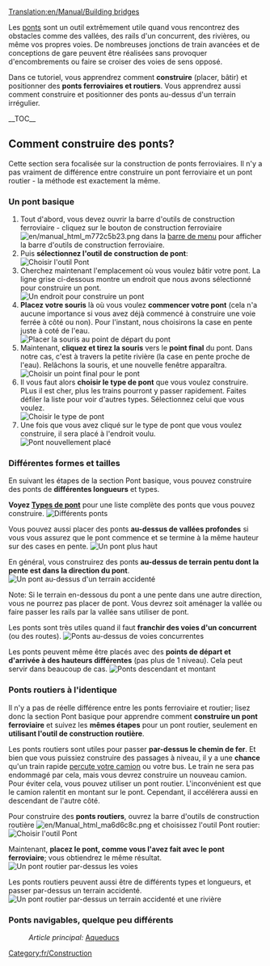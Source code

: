 [[Translation:en/Manual/Building bridges]]
{{fr/Tutoriel}}

Les [[fr/Manual/Ponts|ponts]] sont un outil extrêmement utile quand vous rencontrez des obstacles comme des vallées, des rails d'un concurrent, des rivières, ou même vos propres voies. De nombreuses jonctions de train avancées et de conceptions de gare peuvent être réalisées sans provoquer d'encombrements ou faire se croiser des voies de sens opposé.

<!-- aide pour moteur de recherche -->
Dans ce tutoriel, vous apprendrez comment '''construire''' (placer, bâtir) et positionner des '''ponts ferroviaires et routiers'''. Vous apprendrez aussi comment construire et positionner des ponts au-dessus d'un terrain irrégulier.

__TOC__
== Comment construire des ponts? ==
Cette section sera focalisée sur la construction de ponts ferroviaires. Il n'y a pas vraiment de différence entre construire un pont ferroviaire et un pont routier - la méthode est exactement la même.

=== Un pont basique ===
# Tout d'abord, vous devez ouvrir la barre d'outils de construction ferroviaire - cliquez sur le bouton de construction ferroviaire [[File:en/manual html m772c5b23.png]] dans la [[fr/Manual/Interface#La barre de menu|barre de menu]] pour afficher la barre d'outils de construction ferroviaire.
# Puis '''sélectionnez l'outil de construction de pont''':<br/>[[File:en/BridgeTut1.png|none|frame|Choisir l'outil Pont]]
# Cherchez maintenant l'emplacement où vous voulez bâtir votre pont. La ligne grise ci-dessous montre un endroit que nous avons sélectionné pour construire un pont.<br/>[[File:en/BridgeTut2.png|none|frame|Un endroit pour construire un pont]]
# '''Placez votre souris''' là où vous voulez '''commencer votre pont''' (cela n'a aucune importance si vous avez déjà commencé à construire une voie ferrée à côté ou non). Pour l'instant, nous choisirons la case en pente juste à coté de l'eau.<br/>[[File:en/BridgeTut3.png|none|frame|Placer la souris au point de départ du pont]]
# Maintenant, '''cliquez et tirez la souris''' vers le '''point final''' du pont. Dans notre cas, c'est à travers la petite rivière (la case en pente proche de l'eau). Relâchons la souris, et une nouvelle fenêtre apparaîtra.<br/>[[File:en/BridgeTut4.png|none|frame|Choisir un point final pour le pont]]
# Il vous faut alors '''choisir le type de pont''' que vous voulez construire. PLus il est cher, plus les trains pourront y passer rapidement. Faites défiler la liste pour voir d'autres types. Sélectionnez celui que vous voulez.<br/>[[File:en/BridgeTut5.png|none|frame|Choisir le type de pont]]
# Une fois que vous avez cliqué sur le type de pont que vous voulez construire, il sera placé à l'endroit voulu.<br/>[[File:en/BridgeTut6.png|none|frame|Pont nouvellement placé]]

=== Différentes formes et tailles ===
En suivant les étapes de la section Pont basique, vous pouvez construire des ponts de '''différentes longueurs''' et types.

'''Voyez [[fr/Manual/Base Set/Types de pont|Types de pont]]''' pour une liste complète des ponts que vous pouvez construire.
[[File:en/BridgeTut7.png|none|frame|Différents ponts]]

Vous pouvez aussi placer des ponts '''au-dessus de vallées profondes''' si vous vous assurez que le pont commence et se termine à la même hauteur sur des cases en pente.
[[File:en/BridgeTut8.png|none|frame|Un pont plus haut]]

En général, vous construirez des ponts '''au-dessus de terrain pentu dont la pente est dans la direction du pont'''.
[[File:en/BridgeTut11.png|none|frame|Un pont au-dessus d'un terrain accidenté]]

Note: Si le terrain en-dessous du pont a une  pente dans une autre direction, vous ne pourrez pas placer de pont. Vous devrez soit aménager la vallée ou faire passer les rails par la vallée sans utiliser de pont.

Les ponts sont très utiles quand il faut '''franchir des voies d'un concurrent''' (ou des routes).
[[File:en/BridgeTut10.png|none|frame|Ponts au-dessus de voies concurrentes]]

Les ponts peuvent même être placés avec des '''points de départ et d'arrivée à des hauteurs différentes''' (pas plus de 1 niveau). Cela peut servir dans beaucoup de cas.
[[File:en/BridgeTut9.png|none|frame|Ponts descendant et montant]]

=== Ponts routiers à l'identique ===
Il n'y a pas de réelle différence entre les ponts ferroviaire et routier; lisez donc la section Pont basique pour apprendre comment '''construire un pont ferroviaire''' et suivez les '''mêmes étapes''' pour un pont routier, seulement en '''utilisant l'outil de construction routière'''.

Les ponts routiers sont utiles pour passer '''par-dessus le chemin de fer'''. Et bien que vous puissiez construire des passages à niveau, il y a une '''chance''' qu'un train rapide [[fr/Manual/Trains#Accidents|percute votre camion]] ou votre bus. Le train ne sera pas endommagé par cela, mais vous devrez construire un nouveau camion. Pour éviter cela, vous pouvez utiliser un pont routier. L'inconvénient est que le camion ralentit en montant sur le pont. Cependant, il accélérera aussi en descendant de l'autre côté.

Pour construire des '''ponts routiers''', ouvrez la barre d'outils de construction routière [[File:en/Manual html ma6d6c8c.png]] et choisissez l'outil Pont routier:
[[File:en/BridgeTut14.png|none|frame|Choisir l'outil Pont]]

Maintenant, '''placez le pont, comme vous l'avez fait avec le pont ferroviaire'''; vous obtiendrez le même résultat.
[[File:en/BridgeTut12.png|none|frame|Un pont routier par-dessus les voies]]

Les ponts routiers peuvent aussi être de différents types et longueurs, et passer par-dessus un terrain accidenté.
[[File:en/BridgeTut13.png|none|frame|Un pont routier par-dessus un terrain accidenté et une rivière]]

=== Ponts navigables, quelque peu différents ===
:''Article principal:'' [[fr/Manual/Construction de canaux#Les aqueducs|Aqueducs]]

[[Category:fr/Construction]]